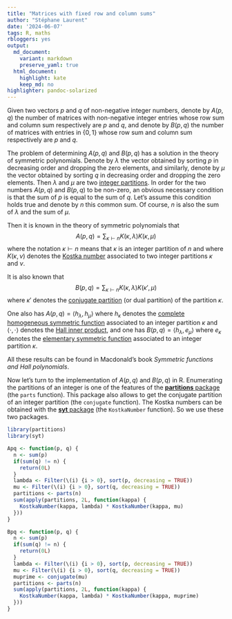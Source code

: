 ```yaml
---
title: "Matrices with fixed row and column sums"
author: "Stéphane Laurent"
date: '2024-06-07'
tags: R, maths
rbloggers: yes
output:
  md_document:
    variant: markdown
    preserve_yaml: true
  html_document:
    highlight: kate
    keep_md: no
highlighter: pandoc-solarized
---
```


Given two vectors $p$ and $q$ of non-negative integer numbers, denote by 
$A(p, q)$ the number of matrices with non-negative integer entries whose row
sum and column sum respectively are $p$ and $q$, and denote by $B(p, q)$ the
number of matrices with entries in $\{0, 1\}$ whose row sum and column sum
respectively are $p$ and $q$.

The problem of determining $A(p,q)$ and $B(p,q)$ has a solution in the theory 
of symmetric polynomials. Denote by $\lambda$ the vector obtained by sorting 
$p$ in decreasing order and dropping the zero elements, and similarly, denote 
by $\mu$ the vector obtained by sorting $q$ in decreasing order and dropping 
the zero elements. Then $\lambda$ and $\mu$ are two 
[integer partitions](https://en.wikipedia.org/wiki/Integer_partition). In 
order for the two numbers $A(p,q)$ and $B(p,q)$ to be non-zero, an obvious 
necessary condition is that the sum of $p$ is equal to the sum of $q$. Let's 
assume this condition holds true and denote by $n$ this common sum. Of course,
$n$ is also the sum of $\lambda$ and the sum of $\mu$.

Then it is known in the theory of symmetric polynomials that
$$
A(p, q) = \sum_{\kappa \vdash n} K(\kappa, \lambda)K(\kappa, \mu)
$$
where the notation $\kappa \vdash n$ means that $\kappa$ is an integer 
partition of $n$ and where $K(\kappa, \nu)$ denotes the 
[Kostka number](https://en.wikipedia.org/wiki/Kostka_number) associated to two 
integer partitions $\kappa$ and $\nu$.

It is also known that
$$
B(p, q) = \sum_{\kappa \vdash n} K(\kappa, \lambda) K(\kappa', \mu)
$$
where $\kappa'$ denotes the 
[conjugate partition](https://en.wikipedia.org/wiki/Integer_partition#Conjugate_and_self-conjugate_partitions) 
(or dual partition) of the partition $\kappa$.

One also has $A(p,q) = \langle h_\lambda, h_\mu \rangle$ where $h_\kappa$ 
denotes the 
[complete homogeneous symmetric function](https://www.symmetricfunctions.com/standardSymmetricFunctions.htm#completeH) 
associated to an integer partition $\kappa$ and $\langle \cdot, \cdot \rangle$
denotes the 
[Hall inner product](https://www.symmetricfunctions.com/schur.htm#schurInnerProduct),
and one has $B(p,q) = \langle h_\lambda, e_\mu \rangle$ where $e_\kappa$ 
denotes the 
[elementary symmetric function](https://www.symmetricfunctions.com/standardSymmetricFunctions.htm#elementaryE)
associated to an integer partition $\kappa$. 

All these results can be found in Macdonald's book 
*Symmetric functions and Hall polynomials*.

Now let's turn to the implementation of $A(p,q)$ and $B(p,q)$ in R. Enumerating
the partitions of an integer is one of the features of the 
[**partitions** package](https://github.com/RobinHankin/partitions) (the 
`parts` function). This package also allows to get the conjugate partition of 
an integer partition (the `conjugate` function). The Kostka numbers can be 
obtained with the [**syt** package](https://github.com/stla/syt) (the 
`KostkaNumber` function). So we use these two packages.

```r
library(partitions)
library(syt)

Apq <- function(p, q) {
  n <- sum(p)
  if(sum(q) != n) {
    return(0L)
  }
  lambda <- Filter(\(i) {i > 0}, sort(p, decreasing = TRUE))
  mu <- Filter(\(i) {i > 0}, sort(q, decreasing = TRUE))
  partitions <- parts(n)
  sum(apply(partitions, 2L, function(kappa) {
    KostkaNumber(kappa, lambda) * KostkaNumber(kappa, mu)
  }))
}

Bpq <- function(p, q) {
  n <- sum(p)
  if(sum(q) != n) {
    return(0L)
  }
  lambda <- Filter(\(i) {i > 0}, sort(p, decreasing = TRUE))
  mu <- Filter(\(i) {i > 0}, sort(q, decreasing = TRUE))
  muprime <- conjugate(mu)
  partitions <- parts(n)
  sum(apply(partitions, 2L, function(kappa) {
    KostkaNumber(kappa, lambda) * KostkaNumber(kappa, muprime)
  }))
}
```

